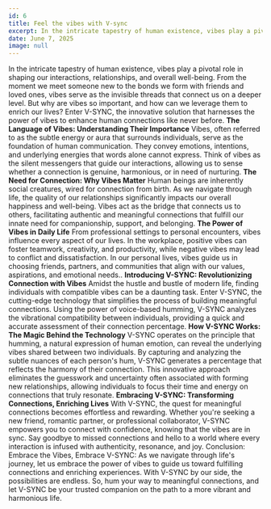 ```yaml
---
id: 6
title: Feel the vibes with V-sync
excerpt: In the intricate tapestry of human existence, vibes play a pivotal role in shaping our interactions, relationships, and overall well-being.
date: June 7, 2025
image: null
---
```


In the intricate tapestry of human existence, vibes play a pivotal role in shaping our interactions, relationships, and overall well-being. From the moment we meet someone new to the bonds we form with friends and loved ones, vibes serve as the invisible threads that connect us on a deeper level. But why are vibes so important, and how can we leverage them to enrich our lives? Enter V-SYNC, the innovative solution that harnesses the power of vibes to enhance human connections like never before.
**The Language of Vibes: Understanding Their Importance**
Vibes, often referred to as the subtle energy or aura that surrounds individuals, serve as the foundation of human communication. They convey emotions, intentions, and underlying energies that words alone cannot express. Think of vibes as the silent messengers that guide our interactions, allowing us to sense whether a connection is genuine, harmonious, or in need of nurturing.
**The Need for Connection: Why Vibes Matter**
Human beings are inherently social creatures, wired for connection from birth. As we navigate through life, the quality of our relationships significantly impacts our overall happiness and well-being. Vibes act as the bridge that connects us to others, facilitating authentic and meaningful connections that fulfill our innate need for companionship, support, and belonging.
**The Power of Vibes in Daily Life**
From professional settings to personal encounters, vibes influence every aspect of our lives. In the workplace, positive vibes can foster teamwork, creativity, and productivity, while negative vibes may lead to conflict and dissatisfaction. In our personal lives, vibes guide us in choosing friends, partners, and communities that align with our values, aspirations, and emotional needs..
**Introducing V-SYNC: Revolutionizing Connection with Vibes**
Amidst the hustle and bustle of modern life, finding individuals with compatible vibes can be a daunting task. Enter V-SYNC, the cutting-edge technology that simplifies the process of building meaningful connections. Using the power of voice-based humming, V-SYNC analyzes the vibrational compatibility between individuals, providing a quick and accurate assessment of their connection percentage.
**How V-SYNC Works: The Magic Behind the Technology**
V-SYNC operates on the principle that humming, a natural expression of human emotion, can reveal the underlying vibes shared between two individuals. By capturing and analyzing the subtle nuances of each person's hum, V-SYNC generates a percentage that reflects the harmony of their connection. This innovative approach eliminates the guesswork and uncertainty often associated with forming new relationships, allowing individuals to focus their time and energy on connections that truly resonate.
**Embracing V-SYNC: Transforming Connections, Enriching Lives**
With V-SYNC, the quest for meaningful connections becomes effortless and rewarding. Whether you're seeking a new friend, romantic partner, or professional collaborator, V-SYNC empowers you to connect with confidence, knowing that the vibes are in sync. Say goodbye to missed connections and hello to a world where every interaction is infused with authenticity, resonance, and joy.
Conclusion: Embrace the Vibes, Embrace V-SYNC: As we navigate through life's journey, let us embrace the power of vibes to guide us toward fulfilling connections and enriching experiences. With V-SYNC by our side, the possibilities are endless. So, hum your way to meaningful connections, and let V-SYNC be your trusted companion on the path to a more vibrant and harmonious life.